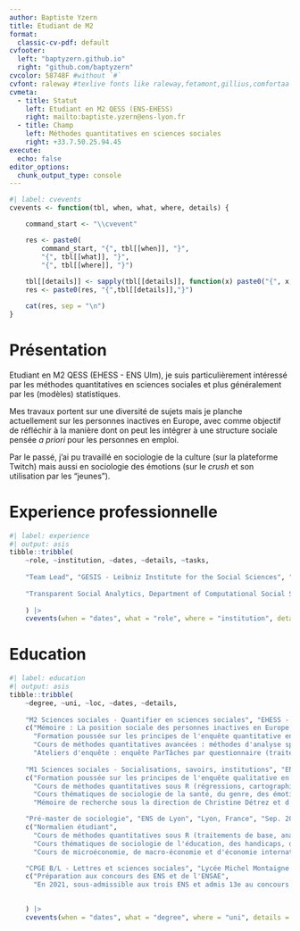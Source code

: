```yaml
---
author: Baptiste Yzern
title: Etudiant de M2
format:
  classic-cv-pdf: default
cvfooter:
  left: "baptyzern.github.io"
  right: "github.com/baptyzern"
cvcolor: 58748F #without `#`
cvfont: raleway #texlive fonts like raleway,fetamont,gillius,comfortaa
cvmeta:
  - title: Statut
    left: Etudiant en M2 QESS (ENS-EHESS)
    right: mailto:baptiste.yzern@ens-lyon.fr
  - title: Champ
    left: Méthodes quantitatives en sciences sociales
    right: +33.7.50.25.94.45
execute:
  echo: false
editor_options: 
  chunk_output_type: console
---
```


```r
#| label: cvevents
cvevents <- function(tbl, when, what, where, details) {

    command_start <- "\\cvevent"

    res <- paste0(
        command_start, "{", tbl[[when]], "}", 
        "{", tbl[[what]], "}",
        "{", tbl[[where]], "}")
    
    tbl[[details]] <- sapply(tbl[[details]], function(x) paste0("{", x, "}", collapse = ","))
    res <- paste0(res, "{",tbl[[details]],"}")

    cat(res, sep = "\n")
}
```

# Présentation

Etudiant en M2 QESS (EHESS - ENS Ulm), je suis particulièrement intéressé par les méthodes quantitatives en sciences sociales et plus généralement par les (modèles) statistiques.

Mes travaux portent sur une diversité de sujets mais je planche actuellement sur les personnes inactives en Europe, avec comme objectif de réfléchir à la manière dont on peut les intégrer à une structure sociale pensée *a priori* pour les personnes en emploi. 

Par le passé, j'ai pu travaillé en sociologie de la culture (sur la plateforme Twitch) mais aussi en sociologie des émotions (sur le *crush* et son utilisation par les "jeunes"). 

# Experience professionnelle

```r
#| label: experience
#| output: asis
tibble::tribble(
    ~role, ~institution, ~dates, ~details, ~tasks,
    
    "Team Lead", "GESIS - Leibniz Institute for the Social Sciences", "Mar. 2022 - Present",
    
    "Transparent Social Analytics, Department of Computational Social Science", c("Coordination of a project to build an Open Science platform with reusable code and tutorials", "Research on Open Science Practices", "Implementation of tools to enhance reproducibility and facilitate research with digital data in R"),
    
    ) |>
    cvevents(when = "dates", what = "role", where = "institution", details = "tasks")
```

# Education

```r
#| label: education
#| output: asis
tibble::tribble(
    ~degree, ~uni, ~loc, ~dates, ~details,
    
    "M2 Sciences sociales - Quantifier en sciences sociales", "EHESS - ENS Ulm", "Paris, France", "Oct. 2023 - Sep. 2024",
    c("Mémoire : La position sociale des personnes inactives en Europe, sous la direction d'Etienne Pénissat",
      "Formation poussée sur les principes de l'enquête quantitative en sciences sociales",
      "Cours de méthodes quantitatives avancées : méthodes d'analyse spatiale, régressions avancées, web scraping et analyse textuelle",
      "Ateliers d'enquête : enquête ParTâches par questionnaire (traitement des résultats, élaboration d’une documentation, écriture d’un article), enquête sur les serveur·euses (migrant·es) dans les établissements de luxe à Paris en contact avec une clientèle internationalisée et riche"),
    
    "M1 Sciences sociales - Socialisations, savoirs, institutions", "ENS de Lyon", "Lyon, France", "Sep. 2022 - Sep. 2023",
    c("Formation poussée sur les principes de l'enquête qualitative en sciences sociales",
      "Cours de méthodes quantitatives sous R (régressions, cartographie, analyse de réseaux ...)",
      "Cours thématiques de sociologie de la santé, du genre, des émotions, des organisations ...",
      "Mémoire de recherche sous la direction de Christine Détrez et d'Antoine Larribeau intitulé Faire partie d'une communauté. L'implication des viewers sur la plateforme Twitch"),

    "Pré-master de sociologie", "ENS de Lyon", "Lyon, France", "Sep. 2021 - Aug. 2022",
    c("Normalien étudiant",
      "Cours de méthodes quantitatives sous R (traitements de base, analyses factorielles ...)",
      "Cours thématiques de sociologie de l'éducation, des handicaps, du droit ...",
      "Cours de microéconomie, de macro-économie et d'économie internationale"),

    "CPGE B/L - Lettres et sciences sociales", "Lycée Michel Montaigne de Bordeaux", "Bordeaux, France", "Sep. 2018 - Jul. 2021",
    c("Préparation aux concours des ENS et de l'ENSAE",
      "En 2021, sous-admissible aux trois ENS et admis 13e au concours de l'ENSAE"),
    

    ) |>
    cvevents(when = "dates", what = "degree", where = "uni", details = "details")
```
